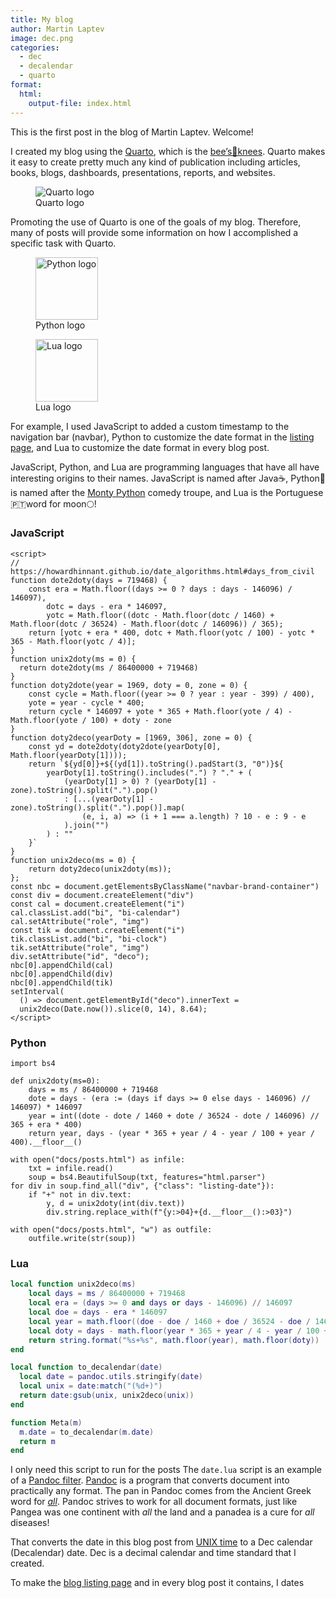 ```yaml
---
title: My blog
author: Martin Laptev
image: dec.png
categories: 
  - dec
  - decalendar
  - quarto
format: 
  html: 
    output-file: index.html
---
```


This is the first post in the blog of Martin Laptev. Welcome!

I created my blog using the [Quarto](https://quarto.org/#:~:text=An%20open%2Dsource%20scientific%20and%20technical%20publishing%20system), which is the [bee's🐝knees](https://en.wiktionary.org/wiki/the_bee%27s_knees#:~:text=Something%20or%20someone%20excellent%2C%20surpassingly%20wonderful%2C%20or%20cool). Quarto makes it easy to create pretty much any kind of publication including articles, books, blogs, dashboards, presentations, reports, and websites.

::: column-margin
![Quarto logo](quarto.png)
:::

Promoting the use of Quarto is one of the goals of my blog. Therefore, many of posts will provide some information on how I accomplished a specific task with Quarto.

::: column-margin
![Python logo](python.png){width="100"}
:::

::: column-margin
![Lua logo](lua.png){width="100"}
:::

For example, I used JavaScript to added a custom timestamp to the navigation bar (navbar), Python to customize the date format in the [listing page](https://maptv.github.io/posts), and Lua to customize the date format in every blog post.

JavaScript, Python, and Lua are programming languages that have all have interesting origins to their names. JavaScript is named after Java☕, Python🐍is named after the [Monty Python](https://en.wikipedia.org/wiki/Monty_Python#:~:text=Monty%20Python%20(also%20collectively%20known%20as%20the%20Pythons)%5B2%5D%5B3%5D%20were%20a%20British%20comedy%20troupe%20formed%20in%201969) comedy troupe, and Lua is the Portuguese🇵🇹word for moon🌕!

::: panel-tabset
### JavaScript

``` .javascript
<script>
// https://howardhinnant.github.io/date_algorithms.html#days_from_civil
function dote2doty(days = 719468) {
    const era = Math.floor((days >= 0 ? days : days - 146096) / 146097),
        dotc = days - era * 146097,
        yotc = Math.floor((dotc - Math.floor(dotc / 1460) + Math.floor(dotc / 36524) - Math.floor(dotc / 146096)) / 365);
    return [yotc + era * 400, dotc + Math.floor(yotc / 100) - yotc * 365 - Math.floor(yotc / 4)];
}
function unix2doty(ms = 0) {
  return dote2doty(ms / 86400000 + 719468)
}
function doty2dote(year = 1969, doty = 0, zone = 0) {
    const cycle = Math.floor((year >= 0 ? year : year - 399) / 400),
    yote = year - cycle * 400;
    return cycle * 146097 + yote * 365 + Math.floor(yote / 4) - Math.floor(yote / 100) + doty - zone
}
function doty2deco(yearDoty = [1969, 306], zone = 0) {
    const yd = dote2doty(doty2dote(yearDoty[0], Math.floor(yearDoty[1])));
    return `${yd[0]}+${(yd[1]).toString().padStart(3, "0")}${
        yearDoty[1].toString().includes(".") ? "." + (
            (yearDoty[1] > 0) ? (yearDoty[1] - zone).toString().split(".").pop()
            : [...(yearDoty[1] - zone).toString().split(".").pop()].map(
                (e, i, a) => (i + 1 === a.length) ? 10 - e : 9 - e
            ).join("")
        ) : ""
    }`
}
function unix2deco(ms = 0) {
    return doty2deco(unix2doty(ms));
};
const nbc = document.getElementsByClassName("navbar-brand-container")
const div = document.createElement("div")
const cal = document.createElement("i")
cal.classList.add("bi", "bi-calendar")
cal.setAttribute("role", "img")
const tik = document.createElement("i")
tik.classList.add("bi", "bi-clock")
tik.setAttribute("role", "img")
div.setAttribute("id", "deco");
nbc[0].appendChild(cal)
nbc[0].appendChild(div)
nbc[0].appendChild(tik)
setInterval(
  () => document.getElementById("deco").innerText =
  unix2deco(Date.now()).slice(0, 14), 8.64);
</script>
```

### Python

``` .python
import bs4

def unix2doty(ms=0):
    days = ms / 86400000 + 719468
    dote = days - (era := (days if days >= 0 else days - 146096) // 146097) * 146097
    year = int((dote - dote / 1460 + dote / 36524 - dote / 146096) // 365 + era * 400)
    return year, days - (year * 365 + year / 4 - year / 100 + year / 400).__floor__()

with open("docs/posts.html") as infile:
    txt = infile.read()
    soup = bs4.BeautifulSoup(txt, features="html.parser")
for div in soup.find_all("div", {"class": "listing-date"}):
    if "+" not in div.text:
        y, d = unix2doty(int(div.text))
        div.string.replace_with(f"{y:>04}+{d.__floor__():>03}")

with open("docs/posts.html", "w") as outfile:
    outfile.write(str(soup))
```

### Lua

``` .lua
local function unix2deco(ms)
    local days = ms / 86400000 + 719468
    local era = (days >= 0 and days or days - 146096) // 146097
    local doe = days - era * 146097
    local year = math.floor((doe - doe / 1460 + doe / 36524 - doe / 146096) / 365) + era * 400
    local doty = days - math.floor(year * 365 + year / 4 - year / 100 + year / 400)
    return string.format("%s+%s", math.floor(year), math.floor(doty))
end

local function to_decalendar(date)
  local date = pandoc.utils.stringify(date)
  local unix = date:match("(%d+)")
  return date:gsub(unix, unix2deco(unix))
end

function Meta(m)
  m.date = to_decalendar(m.date)
  return m
end
```
:::

I only need this script to run for the posts The `date.lua` script is an example of a [Pandoc filter](https://quarto.org/docs/extensions/filters.html). [Pandoc](https://pandoc.org/) is a program that converts document into practically any format. The pan in Pandoc comes from the Ancient Greek word for [*all*](https://en.wiktionary.org/wiki/pan-#:~:text=pan%2D-,all,-Usage%20notes%5B). Pandoc strives to work for all document formats, just like Pangea was one continent with *all* the land and a panadea is a cure for *all* diseases!

That converts the date in this blog post from [UNIX time](https://en.wikipedia.org/wiki/Unix_time#:~:text=Unix%20time%5Ba%5D%20is%20a%20date%20and%20time%20representation%20widely%20used%20in%20computing.) to a Dec calendar (Decalendar) date. Dec is a decimal calendar and time standard that I created.

To make the [blog listing page](https://maptv.github.io/blog) and in every blog post it contains, I dates

```{=html}
<style>
.figure-caption{
   text-align: center;
}
</style>
```
```{=html}
<script>
// https://howardhinnant.github.io/date_algorithms.html#days_from_civil
function dote2doty(days = 719468) {
    const era = Math.floor((days >= 0 ? days : days - 146096) / 146097),
        dotc = days - era * 146097,
        yotc = Math.floor((dotc - Math.floor(dotc / 1460) + Math.floor(dotc / 36524) - Math.floor(dotc / 146096)) / 365);
    return [yotc + era * 400, dotc + Math.floor(yotc / 100) - yotc * 365 - Math.floor(yotc / 4)];
}
function unix2doty(ms = 0) {
  return dote2doty(ms / 86400000 + 719468)
}
function doty2dote(year = 1969, doty = 0, zone = 0) {
    const cycle = Math.floor((year >= 0 ? year : year - 399) / 400),
    yote = year - cycle * 400;
    return cycle * 146097 + yote * 365 + Math.floor(yote / 4) - Math.floor(yote / 100) + doty - zone
}
function doty2deco(yearDoty = [1969, 306], zone = 0) {
    const yd = dote2doty(doty2dote(yearDoty[0], Math.floor(yearDoty[1])));
    return `${yd[0]}+${(yd[1]).toString().padStart(3, "0")}${
        yearDoty[1].toString().includes(".") ? "." + (
            (yearDoty[1] > 0) ? (yearDoty[1] - zone).toString().split(".").pop()
            : [...(yearDoty[1] - zone).toString().split(".").pop()].map(
                (e, i, a) => (i + 1 === a.length) ? 10 - e : 9 - e
            ).join("")
        ) : ""
    }`
}
function unix2deco(ms = 0) {
    return doty2deco(unix2doty(ms));
};
const nbc = document.getElementsByClassName("navbar-brand-container")
const div = document.createElement("div")
const cal = document.createElement("i")
cal.classList.add("bi", "bi-calendar")
cal.setAttribute("role", "img")
const tik = document.createElement("i")
tik.classList.add("bi", "bi-clock")
tik.setAttribute("role", "img")
div.setAttribute("id", "deco");
nbc[0].appendChild(cal)
nbc[0].appendChild(div)
nbc[0].appendChild(tik)
setInterval(
  () => document.getElementById("deco").innerText =
  unix2deco(Date.now()).slice(0, 14), 8.64);
</script>
```

